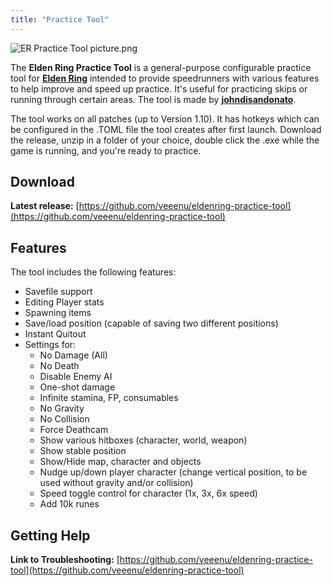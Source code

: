 ```yaml
---
title: "Practice Tool"
---
```


![ER Practice Tool picture.png](/pages/eldenring-practice-tool/screenshot.jpg)

The **Elden Ring Practice Tool** is a general-purpose configurable practice tool for **[Elden Ring](/eldenring)** intended to provide speedrunners with various features to help improve and speed up practice. It's useful for practicing skips or running through certain areas. The tool is made by **[johndisandonato](https://twitch.tv/johndisandonato)**.

The tool works on all patches (up to Version 1.10). It has hotkeys which can be configured in the .TOML file the tool creates after first launch. Download the release, unzip in a folder of your choice, double click the .exe while the game is running, and you're ready to practice.

## Download

**Latest release:** [https://github.com/veeenu/eldenring-practice-tool](https://github.com/veeenu/eldenring-practice-tool)

## Features

The tool includes the following features:

- Savefile support
- Editing Player stats
- Spawning items
- Save/load position (capable of saving two different positions)
- Instant Quitout
- Settings for:
  - No Damage (All)
  - No Death
  - Disable Enemy AI
  - One-shot damage
  - Infinite stamina, FP, consumables
  - No Gravity
  - No Collision
  - Force Deathcam
  - Show various hitboxes (character, world, weapon)
  - Show stable position
  - Show/Hide map, character and objects
  - Nudge up/down player character (change vertical position, to be used without gravity and/or collision)
  - Speed toggle control for character (1x, 3x, 6x speed)
  - Add 10k runes

## Getting Help

**Link to Troubleshooting:** [https://github.com/veeenu/eldenring-practice-tool](https://github.com/veeenu/eldenring-practice-tool)